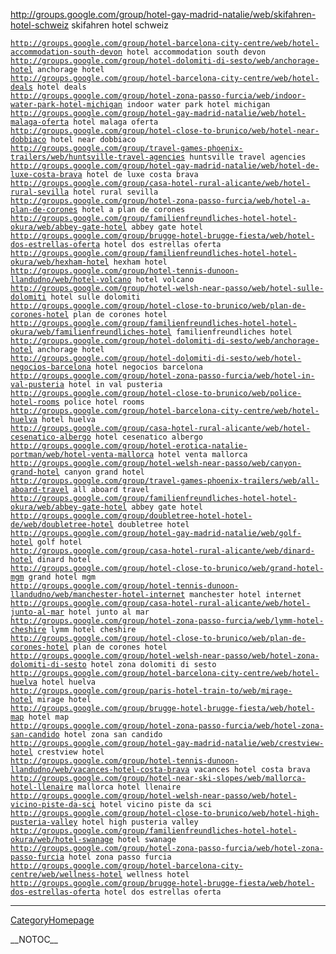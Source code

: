 http://groups.google.com/group/hotel-gay-madrid-natalie/web/skifahren-hotel-schweiz skifahren hotel schweiz
 http://groups.google.com/group/hotel-barcelona-city-centre/web/hotel-accommodation-south-devon hotel accommodation south devon
 http://groups.google.com/group/hotel-dolomiti-di-sesto/web/anchorage-hotel anchorage hotel
 http://groups.google.com/group/hotel-barcelona-city-centre/web/hotel-deals hotel deals
 http://groups.google.com/group/hotel-zona-passo-furcia/web/indoor-water-park-hotel-michigan indoor water park hotel michigan
 http://groups.google.com/group/hotel-gay-madrid-natalie/web/hotel-malaga-oferta hotel malaga oferta
 http://groups.google.com/group/hotel-close-to-brunico/web/hotel-near-dobbiaco hotel near dobbiaco
 http://groups.google.com/group/travel-games-phoenix-trailers/web/huntsville-travel-agencies huntsville travel agencies
 http://groups.google.com/group/hotel-gay-madrid-natalie/web/hotel-de-luxe-costa-brava hotel de luxe costa brava
 http://groups.google.com/group/casa-hotel-rural-alicante/web/hotel-rural-sevilla hotel rural sevilla
 http://groups.google.com/group/hotel-zona-passo-furcia/web/hotel-a-plan-de-corones hotel a plan de corones
 http://groups.google.com/group/familienfreundliches-hotel-hotel-okura/web/abbey-gate-hotel abbey gate hotel
 http://groups.google.com/group/brugge-hotel-brugge-fiesta/web/hotel-dos-estrellas-oferta hotel dos estrellas oferta
 http://groups.google.com/group/familienfreundliches-hotel-hotel-okura/web/hexham-hotel hexham hotel
 http://groups.google.com/group/hotel-tennis-dunoon-llandudno/web/hotel-volcano hotel volcano
 http://groups.google.com/group/hotel-welsh-near-passo/web/hotel-sulle-dolomiti hotel sulle dolomiti
 http://groups.google.com/group/hotel-close-to-brunico/web/plan-de-corones-hotel plan de corones hotel
 http://groups.google.com/group/familienfreundliches-hotel-hotel-okura/web/familienfreundliches-hotel familienfreundliches hotel
 http://groups.google.com/group/hotel-dolomiti-di-sesto/web/anchorage-hotel anchorage hotel
 http://groups.google.com/group/hotel-dolomiti-di-sesto/web/hotel-negocios-barcelona hotel negocios barcelona
 http://groups.google.com/group/hotel-zona-passo-furcia/web/hotel-in-val-pusteria hotel in val pusteria
 http://groups.google.com/group/hotel-close-to-brunico/web/police-hotel-rooms police hotel rooms
 http://groups.google.com/group/hotel-barcelona-city-centre/web/hotel-huelva hotel huelva
 http://groups.google.com/group/casa-hotel-rural-alicante/web/hotel-cesenatico-albergo hotel cesenatico albergo
 http://groups.google.com/group/hotel-erotica-natalie-portman/web/hotel-venta-mallorca hotel venta mallorca
 http://groups.google.com/group/hotel-welsh-near-passo/web/canyon-grand-hotel canyon grand hotel
 http://groups.google.com/group/travel-games-phoenix-trailers/web/all-aboard-travel all aboard travel
 http://groups.google.com/group/familienfreundliches-hotel-hotel-okura/web/abbey-gate-hotel abbey gate hotel
 http://groups.google.com/group/doubletree-hotel-hotel-de/web/doubletree-hotel doubletree hotel
 http://groups.google.com/group/hotel-gay-madrid-natalie/web/golf-hotel golf hotel
 http://groups.google.com/group/casa-hotel-rural-alicante/web/dinard-hotel dinard hotel
 http://groups.google.com/group/hotel-close-to-brunico/web/grand-hotel-mgm grand hotel mgm
 http://groups.google.com/group/hotel-tennis-dunoon-llandudno/web/manchester-hotel-internet manchester hotel internet
 http://groups.google.com/group/casa-hotel-rural-alicante/web/hotel-junto-al-mar hotel junto al mar
 http://groups.google.com/group/hotel-zona-passo-furcia/web/lymm-hotel-cheshire lymm hotel cheshire
 http://groups.google.com/group/hotel-close-to-brunico/web/plan-de-corones-hotel plan de corones hotel
 http://groups.google.com/group/hotel-welsh-near-passo/web/hotel-zona-dolomiti-di-sesto hotel zona dolomiti di sesto
 http://groups.google.com/group/hotel-barcelona-city-centre/web/hotel-huelva hotel huelva
 http://groups.google.com/group/paris-hotel-train-to/web/mirage-hotel mirage hotel
 http://groups.google.com/group/brugge-hotel-brugge-fiesta/web/hotel-map hotel map
 http://groups.google.com/group/hotel-zona-passo-furcia/web/hotel-zona-san-candido hotel zona san candido
 http://groups.google.com/group/hotel-gay-madrid-natalie/web/crestview-hotel crestview hotel
 http://groups.google.com/group/hotel-tennis-dunoon-llandudno/web/vacances-hotel-costa-brava vacances hotel costa brava
 http://groups.google.com/group/hotel-near-ski-slopes/web/mallorca-hotel-llenaire mallorca hotel llenaire
 http://groups.google.com/group/hotel-welsh-near-passo/web/hotel-vicino-piste-da-sci hotel vicino piste da sci
 http://groups.google.com/group/hotel-close-to-brunico/web/hotel-high-pusteria-valley hotel high pusteria valley
 http://groups.google.com/group/familienfreundliches-hotel-hotel-okura/web/hotel-swanage hotel swanage
 http://groups.google.com/group/hotel-zona-passo-furcia/web/hotel-zona-passo-furcia hotel zona passo furcia
 http://groups.google.com/group/hotel-barcelona-city-centre/web/wellness-hotel wellness hotel
 http://groups.google.com/group/brugge-hotel-brugge-fiesta/web/hotel-dos-estrellas-oferta hotel dos estrellas oferta
----
[[CategoryHomepage]]

__NOTOC__